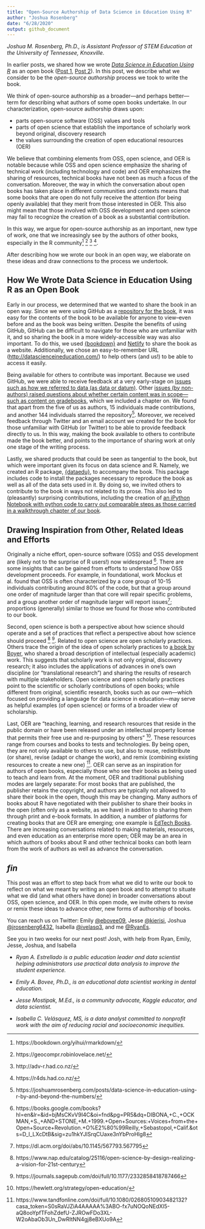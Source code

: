 ```yaml
---
title: "Open-Source Authorship of Data Science in Education Using R"
author: "Joshua Rosenberg"
date: "6/28/2020"
output: github_document
---
```


*Joshua M. Rosenberg, Ph.D., is Assistant Professor of STEM Education at the
University of Tennessee, Knoxville.*

In earlier posts, we shared how we wrote [*Data Science in Education Using
R*](http://datascienceineducation.com/) as an open book
([Post 1](https://rviews.rstudio.com/2020/05/26/community-and-collaboration-writing-our-book-in-the-open/),
[Post 2](https://rviews.rstudio.com/2020/06/11/learning-r-with-education-datasets/)).
In this post, we describe what we consider to be the *open-source authorship*
process we took to write the book.

We think of open-source authorship as a broader---and perhaps better---term for
describing what authors of some open books undertake. In our characterization,
open-source authorship draws upon:

  - parts open-source software (OSS) values and tools
  - parts of open science that establish the importance of scholarly work beyond
    original, discovery research
  - the values surrounding the creation of open educational resources (OER)

We believe that combining elements from OSS, open science, and OER is notable
because while OSS and open science emphasize the sharing of technical work
(including technology and code) and OER emphasizes the sharing of resources,
technical books have not been as much a focus of the conversation. Moreover, the
way in which the conversation about open books has taken place in different
communities and contexts means that some books that are open do not fully
receive the attention (for being openly available) that they merit from those
interested in OER. This also might mean that those involved with OSS development
and open science may fail to recognize the creation of a book as a substantial
contribution.

In this way, we argue for open-source authorship as an important, new type of
work, one that we increasingly see by the authors of other books, especially in
the R community^[https://bookdown.org/yihui/rmarkdown/]
^[https://geocompr.robinlovelace.net/] ^[http://adv-r.had.co.nz/]
^[https://r4ds.had.co.nz/].

After describing how we wrote our book in an open way, we elaborate on these
ideas and draw connections to the process we undertook.

## How We Wrote Data Science in Education Using R as an Open Book

Early in our process, we determined that we wanted to share the book in an open
way. Since we were using GitHub as a [repository for the
book](https://github.com/data-edu/data-science-in-education/), it was easy for
the contents of the book to be available for anyone to view--even before and as
the book was being written. Despite the benefits of using GitHub, GitHub can be
difficult to navigate for those who are unfamiliar with it, and so sharing the
book in a more widely-accessible way was also important. To do this, we used
[{bookdown}](https://bookdown.org/) and [Netlify](https://www.netlify.com/) to
share the book as a website. Additionally, we chose an easy-to-remember URL
(<http://datascienceineducation.com/>) to help others (and us!) to be able to
access it easily.

Being available for others to contribute was important. Because we used GitHub,
we were able to receive feedback at a very early-stage on [issues such as how we
referred to data (as data or
datum)](https://github.com/data-edu/data-science-in-education/issues/20). Other
[issues (by non-authors) raised questions about whether certain content was in
scope---such as content on
gradebooks](https://github.com/data-edu/data-science-in-education/issues/9),
which we included a chapter on. We found that apart from the five of us as
authors, 15 individuals made contributions, and another 144 individuals starred
the
repository^[https://joshuamrosenberg.com/posts/data-science-in-education-using-r-by-and-beyond-the-numbers/].
Moreover, we received feedback through Twitter and an email account we created
for the book for those unfamiliar with GitHub (or Twitter) to be able to provide
feedback directly to us. In this way, making the book available to others to
contribute made the book better, and points to the importance of sharing work at
only one stage of the writing process.

Lastly, we shared products that could be seen as tangential to the book, but
which were important given its focus on data science and R. Namely, we created
an R package, [{dataedu}](https://data-edu.github.io/dataedu/), to accompany the
book. This package includes code to install the packages necessary to reproduce
the book as well as all of the data sets used in it. By doing so, we invited
others to contribute to the book in ways not related to its prose. This also led
to (pleasantly) surprising contributions, including the creation of [an iPython
Notebook with python code to carry out comparable steps as those carried in a
walkthrough chapter of our
book](https://colab.research.google.com/drive/1f7CpetOWP9T2XaJCNrcwWj3CMKsQNmtw).

## Drawing Inspiration from Other, Related Ideas and Efforts

Originally a niche effort, open-source software (OSS) and OSS development are
(likely not to the surprise of R users!) now widespread
^[https://books.google.com/books?hl=en\&lr=\&id=bjMsCKvV9I4C\&oi=fnd\&pg=PR5\&dq=DIBONA,+C.,+OCKMAN,+S.,+AND+STONE,+M.+1999.+Open+Sources:+Voices+from+the+Open+Source+Revolution.+O%E2%80%99Reilly,+Sebastopol,+Calif.\&ots=D\_l\_LXcDtB\&sig=zu1hkYJlSrqCUaxe3nYbProHlg8].
There are some insights that can be gained from efforts to understand how OSS
development proceeds. For example, in foundational, work Mockus et al. found
that OSS is often characterized by a core group of 10-15 individuals
contributing around 80% of the code, but that a group around one order of magnitude
larger than that core will repair specific problems, and a group another order
of magnitude larger will report
issues^[https://dl.acm.org/doi/abs/10.1145/567793.567795]; proportions
(generally) similar to those we found for those who contributed to our book.

Second, open science is both a perspective about how science should operate and
a set of practices that reflect a perspective about how science should proceed
^[https://www.nap.edu/catalog/25116/open-science-by-design-realizing-a-vision-for-21st-century]
^[https://journals.sagepub.com/doi/full/10.1177/2332858418787466]. Related to
open science are open scholarly practices. Others trace the origin of the idea of
open scholarly practices to [a book by Boyer](https://eric.ed.gov/?id=ED326149),
who shared a broad description of intellectual (especially academic) work. This suggests that
scholarly work is not only original, discovery research; it also includes the
applications of advances in one’s own discipline (or “translational research”)
and sharing the results of research with multiple stakeholders. Open science and
open scholarly practices point to the scientific or scholarly contributions of
open books; while different from original, scientific research, books such as
our own—which focused on providing a language for data science in education—may
serve as helpful examples (of open science) or forms of a broader view of
scholarship.

Last, OER are “teaching, learning, and research resources that reside in the
public domain or have been released under an intellectual property license that
permits their free use and re-purposing by others”
^[https://hewlett.org/strategy/open-education/]. These resources range from
courses and books to tests and technologies. By being open, they are not only
available to others to use, but also to reuse, redistribute (or share), revise
(adapt or change the work), and remix (combining existing resources to create a
new one)
^[https://www.tandfonline.com/doi/full/10.1080/02680510903482132?casa\_token=S0sRaVJZiA4AAAAA%3ABO-fx7uNOQoNEdXl5-aQ8ooYpfTFohZdefU-ZJROwFDo3XL-W2oAbaOb3Un\_DwRItNN4gj8eBXUo9A].
OER can serve as an inspiration for authors of open books, especially those who
see their books as being used to teach and learn from. At the moment, OER and
traditional publishing modes are largely separate: For most books that are
published, the publisher retains the copyright, and authors are typically not
allowed to share their book in the open, though this may be changing. Many
authors of books about R have negotiated with their publisher to share their
books in the open (often only as a website, as we have) in addition to sharing
them through print and e-book formats. In addition, a number of platforms for
creating books that are OER are emerging; one example is [EdTech
Books](https://edtechbooks.org). There are increasing conversations related to
making materials, resources, and even education as an enterprise more open; OER
may be an area in which authors of books about R and other technical books can
both learn from the work of authors as well as advance the conversation.

## *fin*

This post was an effort to step back from what we did to write our book to
reflect on what we meant by writing an open book and to attempt to situate what
we did (and what others have done) in broader conversations about OSS, open
science, and OER. In this open mode, we invite others to revise or remix these
ideas to advance other, new forms of authorship of books.

You can reach us on Twitter: Emily [@ebovee09](https://twitter.com/ebovee09),
Jesse [@kierisi](https://twitter.com/kierisi), Joshua
[@jrosenberg6432](https://twitter.com/jrosenberg6432), Isabella
[@ivelasq3](https://twitter.com/ivelasq3), and me
[@RyanEs](https://twitter.com/RyanEs).
  
See you in two weeks for our next post! Josh, with help from Ryan, Emily, Jesse,
Joshua, and Isabella

  - *Ryan A. Estrellado is a public education leader and data scientist helping
    administrators use practical data analysis to improve the student
    experience.*

  - *Emily A. Bovee, Ph.D., is an educational data scientist working in dental
    education.*

  - *Jesse Mostipak, M.Ed., is a community advocate, Kaggle educator, and data
    scientist.*

  - *Isabella C. Velásquez, MS, is a data analyst committed to nonprofit work
    with the aim of reducing racial and socioeconomic inequities.*